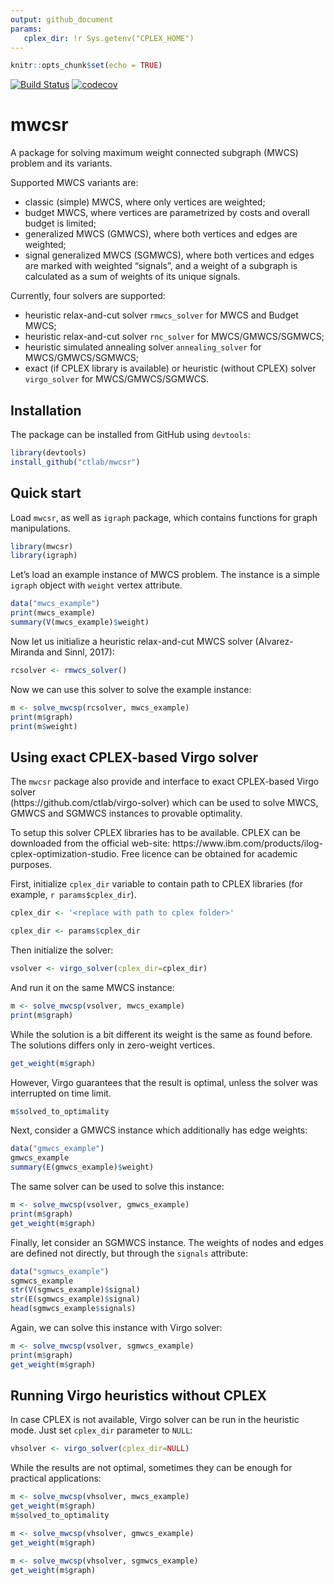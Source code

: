 ```yaml
---
output: github_document
params:
   cplex_dir: !r Sys.getenv("CPLEX_HOME")
---
```


```r
knitr::opts_chunk$set(echo = TRUE)
```

[![Build
Status](https://travis-ci.org/ctlab/mwcsr.svg?branch=master)](https://travis-ci.org/ctlab/mwcsr) [![codecov](https://codecov.io/github/ctlab/mwcsr/branch/master/graphs/badge.svg)](https://codecov.io/gh/ctlab/mwcsr/branch/master) 

# mwcsr 

A package for solving maximum weight connected subgraph (MWCS) problem and its variants.

Supported MWCS variants are:

* classic (simple) MWCS, where only vertices are weighted;
* budget MWCS, where vertices are parametrized by costs and overall budget is limited; 
* generalized MWCS (GMWCS), where both vertices and edges are weighted;
* signal generalized MWCS (SGMWCS), where both vertices and edges are marked with weighted "signals", and a weight of a subgraph is calculated as a sum of weights of its unique signals.

Currently, four solvers are supported:

* heuristic relax-and-cut solver `rmwcs_solver` for MWCS and Budget MWCS;
* heuristic relax-and-cut solver `rnc_solver` for MWCS/GMWCS/SGMWCS;
* heuristic simulated annealing solver `annealing_solver` for MWCS/GMWCS/SGMWCS;
* exact (if CPLEX library is available) or heuristic (without CPLEX) solver `virgo_solver` 
for MWCS/GMWCS/SGMWCS. 


## Installation

The package can be installed from GitHub using `devtools`:

```r
library(devtools)
install_github("ctlab/mwcsr")
```

## Quick start

Load `mwcsr`, as well as `igraph` package, which contains functions for graph manipulations.

```r
library(mwcsr)
library(igraph)
```

Let's load an example instance of MWCS problem. The instance is a simple `igraph` object with `weight` vertex attribute.

```r
data("mwcs_example")
print(mwcs_example)
summary(V(mwcs_example)$weight)
```

Now let us initialize a heuristic relax-and-cut MWCS solver (Alvarez-Miranda and Sinnl, 2017):

```r
rcsolver <- rmwcs_solver()
```

Now we can use this solver to solve the example instance:

```r
m <- solve_mwcsp(rcsolver, mwcs_example)
print(m$graph)
print(m$weight)
```

## Using exact CPLEX-based Virgo solver

The `mwcsr` package also provide and interface to exact CPLEX-based Virgo solver  
(https://github.com/ctlab/virgo-solver) which can be used to solve
MWCS, GMWCS and SGMWCS instances to provable optimality.

To setup this solver CPLEX libraries has to be available. 
CPLEX can be downloaded from the official web-site:
https://www.ibm.com/products/ilog-cplex-optimization-studio.
Free licence can be obtained for academic purposes.
    
First, initialize `cplex_dir` variable to contain path to CPLEX libraries (for example, `r params$cplex_dir`). 

    
```r
cplex_dir <- '<replace with path to cplex folder>'
```

```r
cplex_dir <- params$cplex_dir
```

Then initialize the solver:

```r
vsolver <- virgo_solver(cplex_dir=cplex_dir)
```

And run it on the same MWCS instance:

```r
m <- solve_mwcsp(vsolver, mwcs_example)
print(m$graph)
```

While the solution is a bit different its weight is the same as found before.
The solutions differs only in zero-weight vertices.

```r
get_weight(m$graph)
```

However, Virgo guarantees that the result is optimal, unless the solver was interrupted 
on time limit.

```r
m$solved_to_optimality
```


Next, consider a GMWCS instance which additionally has edge weights:

```r
data("gmwcs_example")
gmwcs_example
summary(E(gmwcs_example)$weight)
```

The same solver can be used to solve this instance:

```r
m <- solve_mwcsp(vsolver, gmwcs_example)
print(m$graph)
get_weight(m$graph)
```

Finally, let consider an SGMWCS instance. The weights of nodes and edges are defined not 
directly, but through the `signals` attribute:

```r
data("sgmwcs_example")
sgmwcs_example
str(V(sgmwcs_example)$signal)
str(E(sgmwcs_example)$signal)
head(sgmwcs_example$signals)
```

Again, we can solve this instance with Virgo solver:

```r
m <- solve_mwcsp(vsolver, sgmwcs_example)
print(m$graph)
get_weight(m$graph)
```

## Running Virgo heuristics without CPLEX

In case CPLEX is not available, Virgo solver can be run in the heuristic mode. 
Just set `cplex_dir` parameter to `NULL`:

```r
vhsolver <- virgo_solver(cplex_dir=NULL)
```

While the results are not optimal, sometimes they can be enough for practical applications:

```r
m <- solve_mwcsp(vhsolver, mwcs_example)
get_weight(m$graph)
m$solved_to_optimality

m <- solve_mwcsp(vhsolver, gmwcs_example)
get_weight(m$graph)

m <- solve_mwcsp(vhsolver, sgmwcs_example)
get_weight(m$graph)
```


